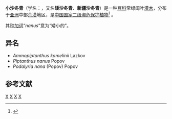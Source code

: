 {{Speciesbox
| taxon = Ammopiptanthus nanus
| status = CR
| status_system = iucn3.1
| status_ref = <ref>{{IUCN2010|assessors=Participants of the FFI/IUCN SSC Central Asian regional tree Red Listing workshop, Bishkek, Kyrgyzstan (11-13 July 2006)|year=2007|id=63402|title=Ammopiptanthus nanus|downloaded=25 March 2011}}</ref>
| binomial_authority =(M.Popov) S.H.Cheng, 1959
}}
'''小沙冬青'''（学名：''{{lang|la|Ammopiptanthus nanus}}''，又名'''矮沙冬青'''、'''新疆沙冬青'''）是一种[[豆科|豆科]]常绿阔叶[[灌木|灌木]]，分布于[[亚洲|亚洲]]中部[[荒漠|荒漠]]地区，是[[中國國家重點保護野生植物名錄|中国国家二级濒危保护植物]]<ref>{{cite news|title=新疆沙冬青蛋白质组学研究获进展|url=http://paper.sciencenet.cn/htmlpaper/201132415131937615719.shtm?id=15719|accessdate=2011-03-25|newspaper=科学网|date=2011-03-24|archive-date=2020-02-03|archive-url=https://web.archive.org/web/20200203035550/http://paper.sciencenet.cn/htmlpaper/201132415131937615719.shtm?id=15719}}</ref> 。

其[[种加词|种加词]]“''nanus''”意为“矮小的”。

==异名==
* ''Ammopiptanthus kamelinii'' Lazkov
* ''Piptanthus nanus'' Popov
* ''Podalyria nana'' (Popov) Popov

==参考文献==
{{reflist}}

{{植物小作品}}
{{taxonbar}}
[[Category:沙冬青属|X]]
[[Category:耐旱植物|X]]
[[Category:中国国家二级保护植物|X]]
[[Category:1959年描述的植物|X]]